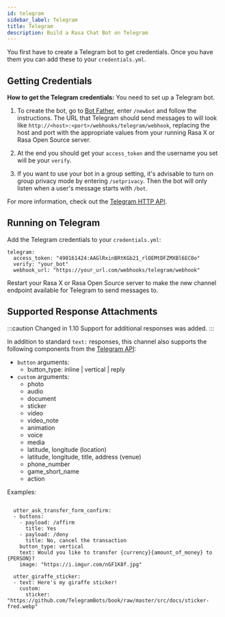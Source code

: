 ```yaml
---
id: telegram
sidebar_label: Telegram
title: Telegram
description: Build a Rasa Chat Bot on Telegram
---
```


You first have to create a Telegram bot to get credentials.
Once you have them you can add these to your `credentials.yml`.

## Getting Credentials

**How to get the Telegram credentials:**
You need to set up a Telegram bot.

1. To create the bot, go to [Bot Father](https://web.telegram.org/#/im?p=@BotFather),
   enter `/newbot` and follow the instructions. The URL that Telegram should send messages to will look like
   `http://<host>:<port>/webhooks/telegram/webhook`, replacing
   the host and port with the appropriate values from your running Rasa X or Rasa Open Source server.

2. At the end you should get your `access_token` and the username you
   set will be your `verify`.

3. If you want to use your bot in a group setting, it's advisable to
   turn on group privacy mode by entering `/setprivacy`. Then the bot
   will only listen when a user's message starts with `/bot`.

For more information, check out the [Telegram HTTP API](https://core.telegram.org/bots/api).

## Running on Telegram

Add the Telegram credentials to your `credentials.yml`:

```yaml-rasa
telegram:
  access_token: "490161424:AAGlRxinBRtKGb21_rlOEMtDFZMXBl6EC0o"
  verify: "your_bot"
  webhook_url: "https://your_url.com/webhooks/telegram/webhook"
```


Restart your Rasa X or Rasa Open Source server
to make the new channel endpoint available for Telegram to send messages to.


## Supported Response Attachments

:::caution Changed in 1.10
Support for additional responses was added.
:::

In addition to standard `text:` responses, this channel also supports the following components from the [Telegram API](https://core.telegram.org/bots/api/#message):

- `button` arguments:
  - button_type: inline | vertical | reply
- `custom` arguments:
  - photo
  - audio
  - document
  - sticker
  - video
  - video_note
  - animation
  - voice
  - media
  - latitude, longitude (location)
  - latitude, longitude, title, address (venue)
  - phone_number
  - game_short_name
  - action

Examples:

```yaml-rasa

  utter_ask_transfer_form_confirm:
  - buttons:
    - payload: /affirm
      title: Yes
    - payload: /deny
      title: No, cancel the transaction
    button_type: vertical
    text: Would you like to transfer {currency}{amount_of_money} to {PERSON}?
    image: "https://i.imgur.com/nGF1K8f.jpg"
```

```yaml-rasa
  utter_giraffe_sticker:
  - text: Here's my giraffe sticker!
    custom:
      sticker: "https://github.com/TelegramBots/book/raw/master/src/docs/sticker-fred.webp"
```
